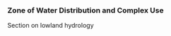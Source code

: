 ### Zone of Water Distribution and Complex Use {#sec-zone-of-water-distribution-and-complex-use}

Section on lowland hydrology
